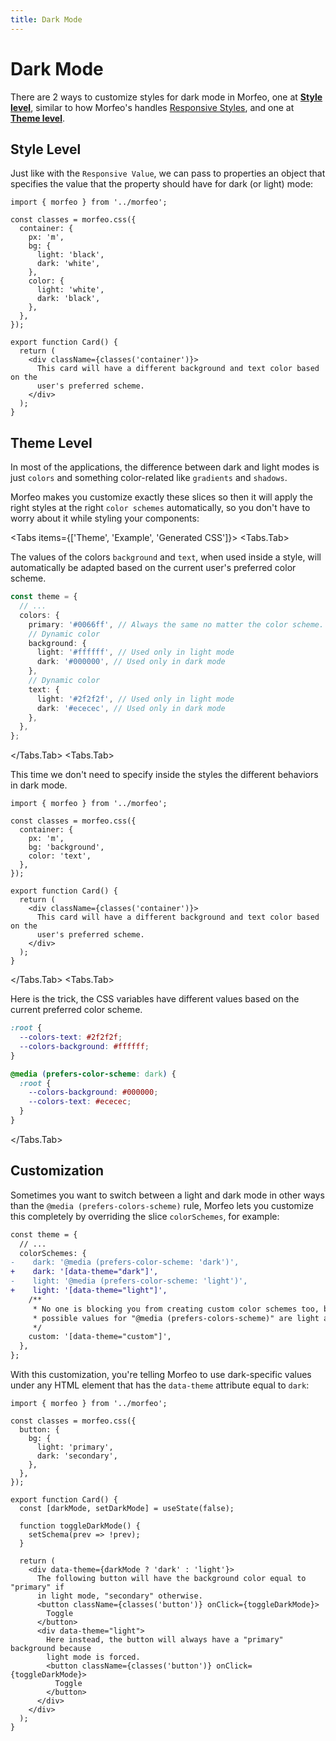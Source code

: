 ```yaml
---
title: Dark Mode
---
```



# Dark Mode

There are 2 ways to customize styles for dark mode in Morfeo, one at **[Style level](#style-level)**, similar to how Morfeo's handles [Responsive Styles](/docs/responsive), and one at **[Theme level](#theme-level)**.

## Style Level

Just like with the `Responsive Value`, we can pass to properties an object that specifies the value that the property should have for dark (or light) mode:

```tsx filename="components/Card" showLineNumbers {6-9, 10-13}
import { morfeo } from '../morfeo';

const classes = morfeo.css({
  container: {
    px: 'm',
    bg: {
      light: 'black',
      dark: 'white',
    },
    color: {
      light: 'white',
      dark: 'black',
    },
  },
});

export function Card() {
  return (
    <div className={classes('container')}>
      This card will have a different background and text color based on the
      user's preferred scheme.
    </div>
  );
}
```

## Theme Level

In most of the applications, the difference between dark and light modes is just `colors` and something color-related like `gradients` and `shadows`.

Morfeo makes you customize exactly these slices so then it will apply the right styles at the right `color schemes` automatically, so you don't have to worry about it while styling your components:

<Tabs items={['Theme', 'Example', 'Generated CSS']}>
<Tabs.Tab>

<Callout type="info">

The values of the colors `background` and `text`, when used inside a style, will automatically be adapted based on the current user's preferred color scheme.

</Callout>

```typescript filename="morfeo.ts" showLineNumbers {4,6,11}
const theme = {
  // ...
  colors: {
    primary: '#0066ff', // Always the same no matter the color scheme.
    // Dynamic color
    background: {
      light: '#ffffff', // Used only in light mode
      dark: '#000000', // Used only in dark mode
    },
    // Dynamic color
    text: {
      light: '#2f2f2f', // Used only in light mode
      dark: '#ececec', // Used only in dark mode
    },
  },
};
```

</Tabs.Tab>
<Tabs.Tab>

<Callout type="info">

This time we don't need to specify inside the styles the different behaviors in dark mode.

</Callout>

```tsx filename="components/Card" showLineNumbers {6-7, 14-15}
import { morfeo } from '../morfeo';

const classes = morfeo.css({
  container: {
    px: 'm',
    bg: 'background',
    color: 'text',
  },
});

export function Card() {
  return (
    <div className={classes('container')}>
      This card will have a different background and text color based on the
      user's preferred scheme.
    </div>
  );
}
```

</Tabs.Tab>
<Tabs.Tab>

<Callout type="info">

Here is the trick, the CSS variables have different values based on the current preferred color scheme.

</Callout>

```css filename="morfeo.css" showLineNumbers
:root {
  --colors-text: #2f2f2f;
  --colors-background: #ffffff;
}

@media (prefers-color-scheme: dark) {
  :root {
    --colors-background: #000000;
    --colors-text: #ececec;
  }
}
```

</Tabs.Tab>
</Tabs>

## Customization

Sometimes you want to switch between a light and dark mode in other ways than the `@media (prefers-colors-scheme)` rule, Morfeo lets you customize this completely by overriding the slice `colorSchemes`, for example:

```diff showLineNumbers
const theme = {
  // ...
  colorSchemes: {
-    dark: '@media (prefers-color-scheme: 'dark')',
+    dark: '[data-theme="dark"]',
-    light: '@media (prefers-color-scheme: 'light')',
+    light: '[data-theme="light"]',
    /**
     * No one is blocking you from creating custom color schemes too, but be aware that the only
     * possible values for "@media (prefers-colors-scheme)" are light and dark.
     */
    custom: '[data-theme="custom"]',
  },
};
```

With this customization, you're telling Morfeo to use dark-specific values under any HTML element that has the `data-theme` attribute equal to `dark`:

```tsx filename="components/Card" showLineNumbers {20, 26}
import { morfeo } from '../morfeo';

const classes = morfeo.css({
  button: {
    bg: {
      light: 'primary',
      dark: 'secondary',
    },
  },
});

export function Card() {
  const [darkMode, setDarkMode] = useState(false);

  function toggleDarkMode() {
    setSchema(prev => !prev);
  }

  return (
    <div data-theme={darkMode ? 'dark' : 'light'}>
      The following button will have the background color equal to "primary" if
      in light mode, "secondary" otherwise.
      <button className={classes('button')} onClick={toggleDarkMode}>
        Toggle
      </button>
      <div data-theme="light">
        Here instead, the button will always have a "primary" background because
        light mode is forced.
        <button className={classes('button')} onClick={toggleDarkMode}>
          Toggle
        </button>
      </div>
    </div>
  );
}
```
